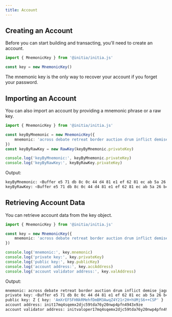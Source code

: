 ```yaml
---
title: Account
---
```


## Creating an Account

Before you can start building and transacting, you'll need to create an account. 

```ts InitiaJS
import { MnemonicKey } from '@initia/initia.js'

const key = new MnemonicKey()
```


<Warning>The mnemonic key is the only way to recover your account if you forget your password.</Warning>

## Importing an Account

You can also import an account by providing a mnemonic phrase or a raw key.

```ts InitiaJS
import { MnemonicKey } from '@initia/initia.js'

const keyByMnemonic = new MnemonicKey({
    mnemonic: 'across debate retreat border auction drum inflict demise jaguar fine dizzy absorb general include brush wet exclude host reward post angle shield mouse model'
})
const keyByRawKey = new RawKey(keyByMnemonic.privateKey)

console.log('keyByMnemonic:', keyByMnemonic.privateKey)
console.log('keyByRawKey:', keyByRawKey.privateKey)
```

Output:

```bash
keyByMnemonic: <Buffer e5 71 db 8c 0c 44 d4 81 e1 ef 62 81 ec ab 5a 26 b4 35 db fb 6b ec b6 51 43 8e d8 c9 ef e0 40 c1>
keyByRawKey: <Buffer e5 71 db 8c 0c 44 d4 81 e1 ef 62 81 ec ab 5a 26 b4 35 db fb 6b ec b6 51 43 8e d8 c9 ef e0 40 c1>
```

## Retrieving Account Data

You can retrieve account data from the key object.

```ts InitiaJS
import { MnemonicKey } from '@initia/initia.js'

const key = new MnemonicKey({
    mnemonic: 'across debate retreat border auction drum inflict demise jaguar fine dizzy absorb general include brush wet exclude host reward post angle shield mouse model',
})

console.log('mnemonic:', key.mnemonic)
console.log('private key:', key.privateKey)
console.log('public key:', key.publicKey)
console.log('account address:', key.accAddress)
console.log('account validator address:', key.valAddress)
```

Output:

```bash
mnemonic: across debate retreat border auction drum inflict demise jaguar fine dizzy absorb general include brush wet exclude host reward post angle shield mouse model
private key: <Buffer e5 71 db 8c 0c 44 d4 81 e1 ef 62 81 ec ab 5a 26 b4 35 db fb 6b ec b6 51 43 8e d8 c9 ef e0 40 c1>
public key: Z { key: 'AmXrEF5FHNkRMehfDmBM3AwqZ4Y21r2H+hUMjS6++CSP' }
account address: init17mq4sqemx2djc59tda76y20nwp4pfn4943x9ze
account validator address: initvaloper17mq4sqemx2djc59tda76y20nwp4pfn49p5luvf
```